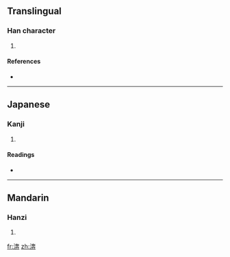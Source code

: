 ==Translingual==

===Han character===
{{Han char|rn=85|rad=水|as=08|sn=11|four=3414<sub>4</sub>|canj=水大十廿 (EKJT)}}

# {{defn|Han|sort=水08}}

====References====
* {{Han ref|kx=0633.160|dkj=17714|dj=1039.050|hdz=31643.080|uh=6E00|ud=28160|bh=D5EB|bd=54763}}

----

==Japanese==

===Kanji===
{{ja-kanji|grade=|rs=水08}}

# {{defn|Japanese|sort=水08}}

====Readings====
* {{ja-readings|on=[[ほん]] (hon), [[ぼん]] (bon)|kun=}}

----

==Mandarin==

===Hanzi===
{{cmn-hanzi|pin=[[bēn]] ([[ben1]])|wg=pen<sup>1</sup>}}

# {{defn|Mandarin|sort=水08}}

[[fr:渀]]
[[zh:渀]]